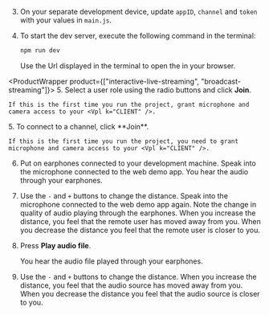 <PlatformWrapper platform="web">

3. On your separate development device, update `appID`, `channel` and `token` with your values in `main.js`.

4. To start the dev server, execute the following command in the terminal:

    ```bash
    npm run dev
    ```
    Use the Url displayed in the terminal to open the <Vpl k="CLIENT" /> in your browser.

<ProductWrapper product={["interactive-live-streaming", "broadcast-streaming"]}>
5. Select a user role using the radio buttons and click **Join**.

    If this is the first time you run the project, grant microphone and camera access to your <Vpl k="CLIENT" />.
</ProductWrapper>

<ProductWrapper product="video-calling">
5. To connect to a channel, click **Join**.
    
    If this is the first time you run the project, you need to grant microphone and camera access to your <Vpl k="CLIENT" />.
</ProductWrapper>

6. Put on earphones connected to your development machine. Speak into the microphone connected to the web demo app. You hear the audio through your earphones.

7. Use the `-` and `+` buttons to change the distance. Speak into the microphone connected to the web demo app again. Note the change in quality of audio playing through the earphones. When you increase the distance, you feel that the remote user has moved away from you. When you decrease the distance you feel that the remote user is closer to you.

8. Press **Play audio file**.

    You hear the audio file played through your earphones. 

9. Use the `-` and `+` buttons to change the distance. When you increase the distance, you feel that the audio source has moved away from you. When you decrease the distance you feel that the audio source is closer to you.
            
</PlatformWrapper>